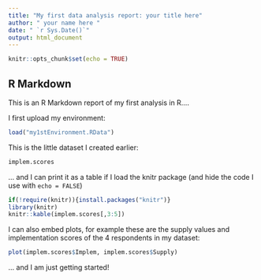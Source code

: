 ```yaml
---
title: "My first data analysis report: your title here"
author: " your name here "
date: " `r Sys.Date()`"
output: html_document
---
```


```r
knitr::opts_chunk$set(echo = TRUE)
```

## R Markdown

This is an R Markdown report of my first analysis in R....

I first upload my environment:

```r
load("my1stEnvironment.RData")
```

This is the little dataset I created earlier: 

```r
implem.scores
```

... and I can print it as a table if I load the knitr package (and hide the code I use with `echo = FALSE`)

```r
if(!require(knitr)){install.packages("knitr")}
library(knitr)
knitr::kable(implem.scores[,3:5])
```


I can also embed plots, for example these are the supply values and implementation scores of the 4 respondents in my dataset:

```r
plot(implem.scores$Implem, implem.scores$Supply)
```

... and I am just getting started!
